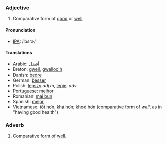 === Adjective ===

#Comparative form of [[good]] or [[well]].

==== Pronunciation ====
*[[International Phonetic Alphabet|IPA]]: /ˈbɛɾɚ/

==== Translations ====
*Arabic: [[أفضل]]
*Breton: [[gwell]], [[gwelloc'h]]
*Danish: [[bedre]]
*German: [[besser]]
*Polish: [[lepszy]] ''adj'' ''m'', [[lepiej]] ''adv''
*Portuguese: [[melhor]]
*Romanian: [[mai bun]]
*Spanish: [[mejor]]
*Vietnamese: [[tốt hơn]], [[khá hơn]]; [[khoẻ hơn]] (comparative form of ''well'', as in "having good health")

===Adverb===
#Comparative form of [[well]].